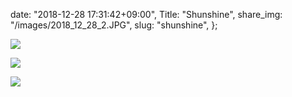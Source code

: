   date: "2018-12-28 17:31:42+09:00",
  Title: "Shunshine",
  share_img: "/images/2018_12_28_2.JPG",
  slug: "shunshine",
};

![](/images/2018_12_28_1.JPG)

![](/images/2018_12_28_2.JPG)

![](/images/2018_12_28_3.JPG)
